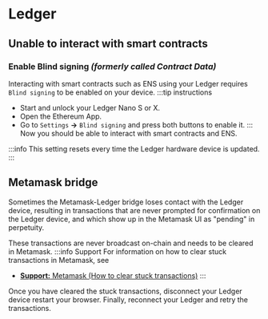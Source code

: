 # Ledger
## Unable to interact with smart contracts
### Enable Blind signing *(formerly called Contract Data)*
Interacting with smart contracts such as ENS using your Ledger requires `Blind signing` to be enabled on your device.
:::tip instructions
* Start and unlock your Ledger Nano S or X.
* Open the Ethereum App.
* Go to `Settings` **→** `Blind signing` and press both buttons to enable it.
:::
Now you should be able to interact with smart contracts and ENS.

:::info
This setting resets every time the Ledger hardware device is updated.
:::

## Metamask bridge
Sometimes the Metamask-Ledger bridge loses contact with the Ledger device, resulting in transactions that are never prompted for confirmation on the Ledger device, and which show up in the Metamask UI as "pending" in perpetuity.

These transactions are never broadcast on-chain and needs to be cleared in Metamask.
:::info Support
For information on how to clear stuck transactions in Metamask, see
 - [**Support:** Metamask (How to clear stuck transactions)](/docs/faq/wallets/metamask#clearing-stuck-transactions)
:::

Once you have cleared the stuck transactions, disconnect your Ledger device restart your browser. Finally, reconnect your Ledger and retry the transactions.
